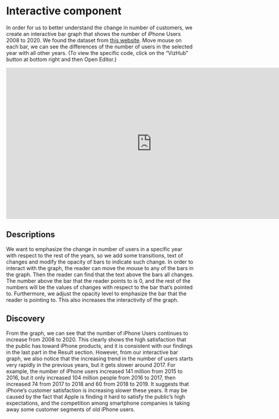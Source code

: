 # Interactive component

In order for us to better understand the change in number of customers, we create an interactive bar graph that shows the number of iPhone Users 2008 to 2020. We found the dataset from [this website](https://backlinko.com/iphone-users). Move mouse on each bar, we can see the differences of the number of users in the selected year with all other years. (To view the specific code, click on the "VizHub" button at bottom right and then Open Editor.)


<iframe width="780" height="405" src="https://vizhub.com/Kenny-929/cec446f871eb4c2da1e795ca3dea2286?mode=embed" title="Apple Product Interactive" frameborder="0" ></iframe>


## Descriptions 
We want to emphasize the change in number of users in a specific year with respect to the rest of the years, so we add some transitions, text of changes and modify the opacity of bars to indicate such change. In order to interact with the graph, the reader can move the mouse to any of the bars in the graph. Then the reader can find that the text above the bars all changes. The number above the bar that the reader points to is 0, and the rest of the numbers will be the values of changes with respect to the bar that’s pointed to. Furthermore, we adjust the opacity level to emphasize the bar that the reader is pointing to. This also increases the interactivity of the graph. 

## Discovery
From the graph, we can see that the number of iPhone Users continues to increase from 2008 to 2020. This clearly shows the high satisfaction that the public has toward iPhone products, and it is consistent with our findings in the last part in the Result section. However, from our interactive bar graph, we also notice that the increasing trend in the number of users starts very rapidly in the previous years, but it gets slower around 2017. For example, the number of iPhone users increased 141 million from 2015 to 2016, but it only increased 104 million people from 2016 to 2017, then increased 74 from 2017 to 2018 and 60 from 2018 to 2019. It suggests that iPhone’s customer satisfaction is increasing slower these years. It may be caused by the fact that Apple is finding it hard to satisfy the public’s high expectations, and the competition among smartphone companies is taking away some customer segments of old iPhone users. 
